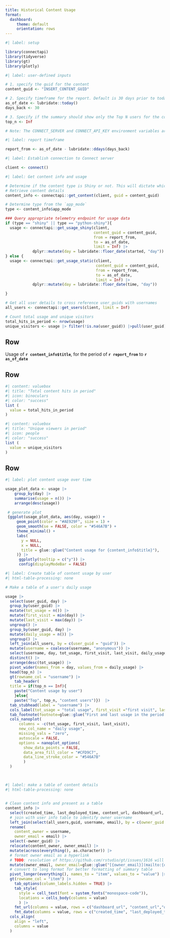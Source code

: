 ```yaml
---
title: Historical Content Usage
format:
  dashboard:
     theme: default
     orientation: rows
---
```


```.r
#| label: setup

library(connectapi)
library(tidyverse)
library(gt)
library(plotly)
```


```.r
#| label: user-defined inputs

# 1. specify the guid for the content
content_guid <- "INSERT_CONTENT_GUID"

# 2. Specify timeframe for the report. Default is 30 days prior to today
as_of_date <- lubridate::today()
days_back <- 30

# 3. Specify if the summary should show only the Top N users for the content (e.g., `top_n = 10`). Default is `Inf` so that all users are shown.
top_n <- Inf

# Note: The CONNECT_SERVER and CONNECT_API_KEY environment variables are required for this report to pull usage data. Use environment variables for added security; do not hard-code your API key or other secrets.

```


```.r
#| label: report timeframe

report_from <- as_of_date - lubridate::ddays(days_back)

```

```.r
#| label: Establish connection to Connect server

client <- connect()

```

```.r
#| label: Get content info and usage

# Determine if the content type is Shiny or not. This will dictate which telemetry endpoint to use
# Retrieve content details
content_info <- connectapi::get_content(client, guid = content_guid)

# Determine type from the `app_mode`
type <- content_info$app_mode

### Query appropriate telemetry endpoint for usage data
if (type == "shiny" || type == "python-shiny"){
  usage <- connectapi::get_usage_shiny(client,
                                       content_guid = content_guid,
                                       from = report_from,
                                       to = as_of_date,
                                       limit = Inf) |>
            dplyr::mutate(day = lubridate::floor_date(started, "day"))
} else {
  usage <- connectapi::get_usage_static(client,
                                        content_guid = content_guid,
                                        from = report_from,
                                        to = as_of_date,
                                        limit = Inf) |>
            dplyr::mutate(day = lubridate::floor_date(time, "day"))

}

# Get all user details to cross reference user_guids with usernames
all_users <- connectapi::get_users(client, limit = Inf)

# Count total usage and unique visitors
total_hits_in_period <- nrow(usage)
unique_visitors <- usage |> filter(!is.na(user_guid)) |>pull(user_guid) |> unique() |> length()

```

## Row

Usage of **`r content_info$title`**, for the period of **`r report_from`** to **`r as_of_date`**


## Row

```.r
#| content: valuebox
#| title: "Total content hits in period"
#| icon: binoculars
#| color: "success"
list (
  value = total_hits_in_period
)
```

```.r
#| content: valuebox
#| title: "Unique viewers in period"
#| icon: people
#| color: "success"
list (
  value = unique_visitors
)
```


## Row

```.r
#| label: plot content usage over time

usage_plot_data <- usage |>
    group_by(day) |>
    summarise(usage = n()) |>
    arrange(desc(usage))

 # generate plot
 {ggplot(usage_plot_data, aes(day, usage)) +
     geom_point(color = "#AE929F", size = 1) +
     geom_smooth(se = FALSE, color = "#546A7B") +
     theme_minimal() +
     labs(
       y = NULL,
       x = NULL,
       title = glue::glue("Content usage for {content_info$title}"),
     )} |>
      ggplotly(tooltip = c("y")) |>
      config(displayModeBar = FALSE)

```


```.r
#| label: Create table of content usage by user
#| html-table-processing: none

# Make a table of a user's daily usage

usage |>
  select(user_guid, day) |>
  group_by(user_guid) |>
  mutate(tot_usage = n()) |>
  mutate(first_visit = min(day)) |>
  mutate(last_visit = max(day)) |>
  ungroup() |>
  group_by(user_guid, day) |>
  mutate(daily_usage = n()) |>
  ungroup() |>
  left_join(all_users, by = c(user_guid = "guid")) |>
  mutate(username = coalesce(username, "anonymous")) |>
  select(username, day, tot_usage, first_visit, last_visit, daily_usage) |>
  distinct() |>
  arrange(desc(tot_usage)) |>
  pivot_wider(names_from = day, values_from = daily_usage) |>
  head(top_n) |>
  gt(rowname_col = "username") |>
    tab_header(
  title = if(top_n == Inf){
    paste("Content usage by user")
    }else{
    paste("Top", top_n, "content users")})  |>
  tab_stubhead(label = "username") |>
  cols_label(tot_usage = "total usage", first_visit ="first visit", last_visit="last visit") |>
  tab_footnote(footnote=glue::glue("First and last usage in the period {report_from} to {as_of_date}"), locations=cells_column_labels(columns=c("first_visit", last_visit)) ) |>
  cols_nanoplot(
      columns = -c(tot_usage, first_visit, last_visit),
      new_col_name = "daily usage",
      missing_vals = "zero",
      autoscale = FALSE,
      options = nanoplot_options(
        show_data_points = FALSE,
        data_area_fill_color = "#CFD9C7",
        data_line_stroke_color = "#546A7B"
        )
  )



```

##

```.r
#| label: make a table of content details
#| html-table-processing: none


# Clean content info and present as a table
content_info |>
  select(created_time, last_deployed_time, content_url, dashboard_url, owner_guid) |>
  # join with user info table to identify owner username
  left_join(select(all_users,guid, username, email), by = c(owner_guid = "guid")) |>
  rename(
    content_owner = username,
    owner_email = email) |>
  select(-owner_guid) |>
  relocate(content_owner, owner_email) |>
  mutate(across(everything(), as.character)) |>
  # format owner email as a hyperlink
  # TODO: resolution of https://github.com/rstudio/gt/issues/1616 will make this unnecessary
  mutate(owner_email, owner_email=glue::glue("[{owner_email}](mailto:{owner_email})")) |>
  # convert to long format for better formatting of summary table
  pivot_longer(everything(), names_to = "item", values_to = "value") |>
  gt(rowname_col = "item") |>
    tab_options(column_labels.hidden = TRUE) |>
    tab_style(
      style = cell_text(font = system_fonts("monospace-code")),
      locations = cells_body(columns = value)
      ) |>
    fmt_url(columns = value, rows = c("dashboard_url", "content_url","owner_email")) |>
    fmt_date(columns = value, rows = c("created_time", "last_deployed_time"), date_style = "iso") |>
  cols_align(
    align = "left",
    columns = value
  )

```
